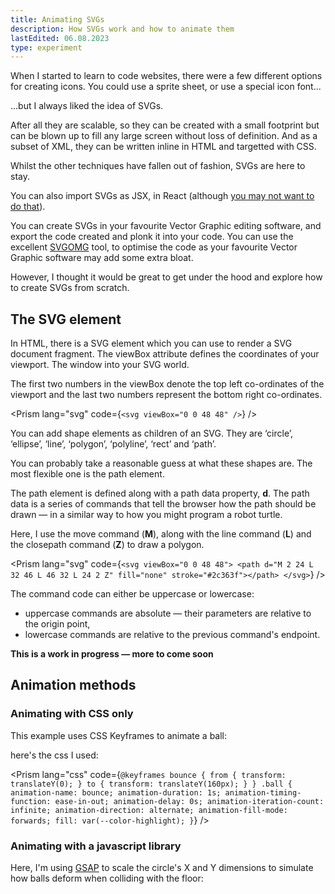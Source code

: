 ```yaml
---
title: Animating SVGs
description: How SVGs work and how to animate them
lastEdited: 06.08.2023
type: experiment
---
```



When I started to learn to code websites, there were a few different options for creating icons. You could use a sprite sheet, or use a special icon font...

...but I always liked the idea of SVGs.

After all they are scalable, so they can be created with a small footprint but can be blown up to fill any large screen without loss of definition. And as a subset of XML, they can be written inline in HTML and targetted with CSS.

Whilst the other techniques have fallen out of fashion, SVGs are here to stay.

You can also import SVGs as JSX, in React (although [you may not want to do that](https://kurtextrem.de/posts/svg-in-js)).

You can create SVGs in your favourite Vector Graphic editing software, and export the code created and plonk it into your code. You can use the excellent [SVGOMG](https://jakearchibald.github.io/svgomg/) tool, to optimise the code as your favourite Vector Graphic software may add some extra bloat.

However, I thought it would be great to get under the hood and explore how to create SVGs from scratch.

## The SVG element

In HTML, there is a SVG element which you can use to render a SVG document fragment. The viewBox attribute defines the coordinates of your viewport. The window into your SVG world.

The first two numbers in the viewBox denote the top left co-ordinates of the viewport and the last two numbers represent the bottom right co-ordinates.

<Prism lang="svg" code={`<svg viewBox="0 0 48 48" />`} />

<Graphic>
  <SvgExample />
</Graphic>

You can add shape elements as children of an SVG. They are ‘circle’, ‘ellipse’, ‘line’, ‘polygon’, ‘polyline’, ‘rect’ and ‘path’.

You can probably take a reasonable guess at what these shapes are. The most flexible one is the path element.

The path element is defined along with a path data property, **d**. The path data is a series of commands that tell the browser how the path should be drawn — in a similar way to how you might program a robot turtle.

Here, I use the move command (**M**), along with the line command (**L**) and the closepath command (**Z**) to draw a polygon.

<Prism
  lang="svg"
  code={`<svg viewBox="0 0 48 48">
  <path d="M 2 24 L 32 46 L 46 32 L 24 2 Z" fill="none" stroke="#2c363f"></path>
</svg>`}
/>

<Graphic>
  <SvgPathExample />
</Graphic>

The command code can either be uppercase or lowercase:

- uppercase commands are absolute — their parameters are relative to the origin point,
- lowercase commands are relative to the previous command's endpoint.

**This is a work in progress — more to come soon**

## Animation methods

### Animating with CSS only

This example uses CSS Keyframes to animate a ball:

<Graphic>
  <BouncingBallCSSKeyframes />
</Graphic>

here's the css I used:

<Prism
  lang="css"
  code={`@keyframes bounce {
  from {
    transform: translateY(0);
  }
  to {
    transform: translateY(160px);
  }
}
.ball {
  animation-name: bounce;
  animation-duration: 1s;
  animation-timing-function: ease-in-out;
  animation-delay: 0s;
  animation-iteration-count: infinite;
  animation-direction: alternate;
  animation-fill-mode: forwards;
  fill: var(--color-highlight);
}`}
/>

### Animating with a javascript library

Here, I'm using <a href="https://greensock.com/gsap/">GSAP</a> to scale the circle's X and Y dimensions to simulate how balls deform when colliding with the floor:

<Graphic>
  <BouncingBallGsap client:visible />
</Graphic>
